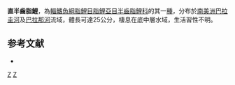 {{Speciesbox 
| taxon = Hemiodus orthonops
| status = NE
| status_system = IUCN3.1
| authority =  [[Eigenmann|Eigenmann]] & [[Kennedy|Kennedy]], 1903
| synonyms = 
}}
'''直半齒脂鯉'''，為[[輻鰭魚綱|輻鰭魚綱]][[脂鯉目|脂鯉目]][[脂鯉亞目|脂鯉亞目]][[半齒脂鯉科|半齒脂鯉科]]的其一[[種|種]]，分布於[[南美洲|南美洲]][[巴拉圭河|巴拉圭河]]及[[巴拉那河|巴拉那河]]流域，體長可達25公分，棲息在底中層水域，生活習性不明。

==参考文献==
{{refbegin}}
*{{FishBase_species|genus=Hemiodus|species=orthonops|year=2013|month=10}}
{{refend}}
{{Taxonbar|from=Q6410672}}

[[Category:半齒脂鯉屬|Z]]
[[Category:1903年描述的鱼类|Z]]